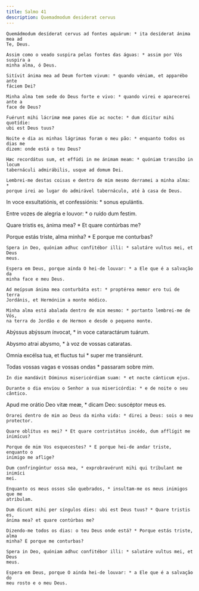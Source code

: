 ```yaml
---
title: Salmo 41
description: Quemadmodum desiderat cervus
---
```


<div class="side-by-side not-content">

    Quemádmodum desíderat cervus ad fontes aquárum: * ita desíderat ánima mea ad
    Te, Deus.

    Assim como o veado suspira pelas fontes das águas: * assim por Vós suspira a
    minha alma, ó Deus.

    Sitívit ánima mea ad Deum fortem vivum: * quando véniam, et apparébo ante
    fáciem Dei?

    Minha alma tem sede do Deus forte e vivo: * quando virei e aparecerei ante a
    face de Deus?

    Fuérunt mihi lácrimæ meæ panes die ac nocte: * dum dícitur mihi quotídie:
    ubi est Deus tuus?

    Noite e dia as minhas lágrimas foram o meu pão: * enquanto todos os dias me
    dizem: onde está o teu Deus?

    Hæc recordátus sum, et effúdi in me ánimam meam: * quóniam transíbo in locum
    tabernáculi admirábilis, usque ad domum Dei.

    Lembrei-me destas coisas e dentro de mim mesmo derramei a minha alma: *
    porque irei ao lugar do admirável tabernáculo, até à casa de Deus.

In voce exsultatiónis, et confessiónis: * sonus epulántis.

Entre vozes de alegria e louvor: * o ruído dum festim.

Quare tristis es, ánima mea? * Et quare contúrbas me?

Porque estás triste, alma minha? * E porque me conturbas?

    Spera in Deo, quóniam adhuc confitébor illi: * salutáre vultus mei, et Deus
    meus.

    Espera em Deus, porque ainda O hei-de louvar: * a Ele que é a salvação da
    minha face e meu Deus.

    Ad meípsum ánima mea conturbáta est: * proptérea memor ero tui de terra
    Jordánis, et Hermóniim a monte módico.

    Minha alma está abalada dentro de mim mesmo: * portanto lembrei-me de Vós,
    na terra do Jordão e de Hermon e desde o pequeno monte.

Abýssus abýssum ínvocat, * in voce cataractárum tuárum.

Abysmo atrai abysmo, * à voz de vossas cataratas.

Omnia excélsa tua, et fluctus tui * super me transiérunt.

Todas vossas vagas e vossas ondas * passaram sobre mim.

    In die mandávit Dóminus misericórdiam suam: * et nocte cánticum ejus.

    Durante o dia enviou o Senhor a sua misericórdia: * e de noite o seu
    cântico.

Apud me orátio Deo vitæ meæ, * dicam Deo: suscéptor meus es.

    Orarei dentro de mim ao Deus da minha vida: * direi a Deus: sois o meu
    protector.

    Quare oblítus es mei? * Et quare contristátus incédo, dum afflígit me
    inimícus?

    Porque de mim Vos esquecestes? * E porque hei-de andar triste, enquanto o
    inimigo me aflige?

    Dum confringúntur ossa mea, * exprobravérunt mihi qui tríbulant me inimíci
    mei.

    Enquanto os meus ossos são quebrados, * insultam-me os meus inimigos que me
    atribulam.

    Dum dicunt mihi per síngulos dies: ubi est Deus tuus? * Quare tristis es,
    ánima mea? et quare contúrbas me?

    Dizendo-me todos os dias: o teu Deus onde está? * Porque estás triste, alma
    minha? E porque me conturbas?

    Spera in Deo, quóniam adhuc confitébor illi: * salutáre vultus mei, et Deus
    meus.

    Espera em Deus, porque O ainda hei-de louvar: * a Ele que é a salvação do
    meu rosto e o meu Deus.

</div>
